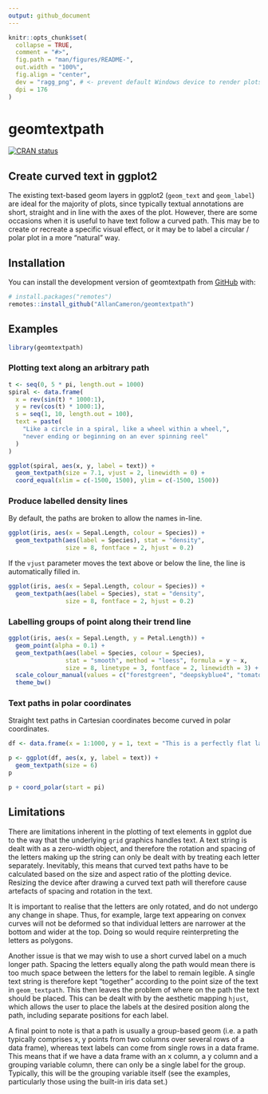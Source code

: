 ```yaml
---
output: github_document
---
```


<!-- README.md is generated from README.Rmd. Please edit that file -->

```r
knitr::opts_chunk$set(
  collapse = TRUE,
  comment = "#>",
  fig.path = "man/figures/README-",
  out.width = "100%",
  fig.align = "center",
  dev = "ragg_png", # <- prevent default Windows device to render plots
  dpi = 176
)
```

# geomtextpath

<!-- badges: start -->
[![CRAN status](https://www.r-pkg.org/badges/version/geomtextpath)](https://CRAN.R-project.org/package=geomtextpath)
<!-- badges: end -->

## Create curved text in ggplot2

The existing text-based geom layers in ggplot2 (`geom_text` and `geom_label`) are ideal for the majority of plots, since typically textual annotations are short, straight and in line with the axes of the plot. However, there are some occasions when it is useful to have text follow a curved path. This may be to create or recreate a specific visual effect, or it may be to label a circular / polar plot in a more "natural" way.

## Installation

You can install the development version of geomtextpath from [GitHub](https://github.com/) with:

``` r
# install.packages("remotes")
remotes::install_github("AllanCameron/geomtextpath")
```
## Examples

```r
library(geomtextpath)
```

### Plotting text along an arbitrary path

```r
t <- seq(0, 5 * pi, length.out = 1000)
spiral <- data.frame(
  x = rev(sin(t) * 1000:1),
  y = rev(cos(t) * 1000:1),
  s = seq(1, 10, length.out = 100),
  text = paste(
    "Like a circle in a spiral, like a wheel within a wheel,",
    "never ending or beginning on an ever spinning reel"
  )
)

ggplot(spiral, aes(x, y, label = text)) +
  geom_textpath(size = 7.1, vjust = 2, linewidth = 0) +
  coord_equal(xlim = c(-1500, 1500), ylim = c(-1500, 1500))
```

### Produce labelled density lines

By default, the paths are broken to allow the names in-line.

```r
ggplot(iris, aes(x = Sepal.Length, colour = Species)) +
  geom_textpath(aes(label = Species), stat = "density",
                size = 8, fontface = 2, hjust = 0.2)
```

If the `vjust`  parameter moves the text above or below the line, the line is automatically filled in.

```r
ggplot(iris, aes(x = Sepal.Length, colour = Species)) +
  geom_textpath(aes(label = Species), stat = "density",
                size = 8, fontface = 2, hjust = 0.2)
```

### Labelling groups of point along their trend line

```r
ggplot(iris, aes(x = Sepal.Length, y = Petal.Length)) +
  geom_point(alpha = 0.1) +
  geom_textpath(aes(label = Species, colour = Species),
                stat = "smooth", method = "loess", formula = y ~ x,
                size = 8, linetype = 3, fontface = 2, linewidth = 3) +
  scale_colour_manual(values = c("forestgreen", "deepskyblue4", "tomato4")) +
  theme_bw()
```

### Text paths in polar coordinates

Straight text paths in Cartesian coordinates become curved in polar coordinates.

```r
df <- data.frame(x = 1:1000, y = 1, text = "This is a perfectly flat label")

p <- ggplot(df, aes(x, y, label = text)) +
  geom_textpath(size = 6)
p
```

```r
p + coord_polar(start = pi)
```

## Limitations

There are limitations inherent in the plotting of text elements in ggplot due to the way that the underlying `grid` graphics handles text. A text string is dealt with as a zero-width object, and therefore the rotation and spacing of the letters making up the string can only be dealt with by treating each letter separately. Inevitably, this means that curved text paths have to be calculated based on the size and aspect ratio of the plotting device. Resizing the device after drawing a curved text path will therefore cause artefacts of spacing and rotation in the text.

It is important to realise that the letters are only rotated, and do not undergo any change in shape. Thus, for example, large text appearing on convex curves will not be deformed so that individual letters are narrower at the bottom and wider at the top. Doing so would require reinterpreting the letters as polygons.

Another issue is that we may wish to use a short curved label on a much longer path. Spacing the letters equally along the path would mean there is too much space between the letters for the label to remain legible. A single text string is therefore kept "together" according to the point size of the text in `geom_textpath`. This then leaves the problem of where on the path the text should be placed. This can be dealt with by the aesthetic mapping `hjust`, which allows the user to place the labels at the desired position along the path, including separate positions for each label.

A final point to note is that a path is usually a group-based geom (i.e. a path typically comprises x, y points from two columns over several rows of a data frame), whereas text labels can come from single rows in a data frame. This means that if we have a data frame with an x column, a y column and a grouping variable column, there can only be a single label for the group. Typically, this will be the grouping variable itself (see the examples, particularly those using the built-in iris data set.)
